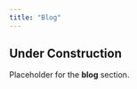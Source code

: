 ```yaml
---
title: "Blog"
---
```


::: {.callout-note}
## Under Construction
:::


Placeholder for the __blog__ section.

